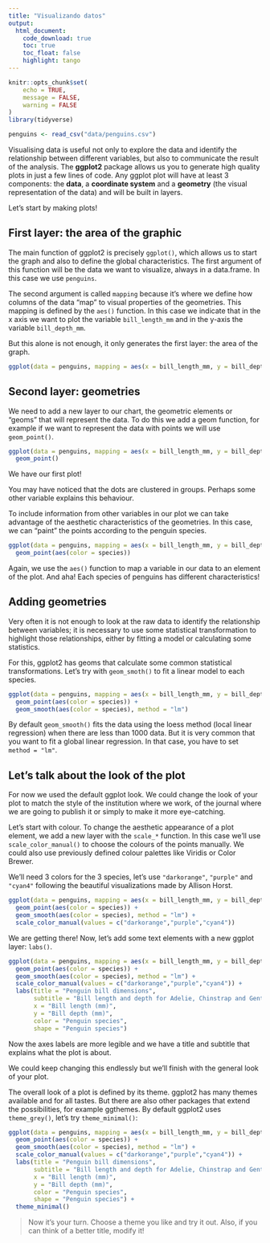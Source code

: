 ```yaml
---
title: "Visualizando datos"
output: 
  html_document:
    code_download: true
    toc: true
    toc_float: false
    highlight: tango
---
```


```r
knitr::opts_chunk$set(
	echo = TRUE,
	message = FALSE,
	warning = FALSE
)
library(tidyverse)

penguins <- read_csv("data/penguins.csv")
```

Visualising data is useful not only to explore the data and identify the relationship between different variables, but also to communicate the result of the analysis. The **ggplot2** package allows us you to generate high quality plots in just a few lines of code. Any ggplot plot will have at least 3 components: the **data**, a **coordinate system** and a **geometry** (the visual representation of the data) and will be built in layers.

Let's start by making plots!

## First layer: the area of the graphic

The main function of ggplot2 is precisely `ggplot()`, which allows us to start the graph and also to define the global characteristics. The first argument of this function will be the data we want to visualize, always in a data.frame. In this case we use `penguins`.

The second argument is called `mapping` because it's where we define how columns of the data "map" to visual properties of the geometries. This mapping is defined by the `aes()` function. In this case we indicate that in the x axis we want to plot the variable `bill_length_mm` and in the y-axis the variable `bill_depth_mm`.

But this alone is not enough, it only generates the first layer: the area of the graph.

```r
ggplot(data = penguins, mapping = aes(x = bill_length_mm, y = bill_depth_mm)) 
```

## Second layer: geometries

We need to add a new layer to our chart, the geometric elements or "geoms" that will represent the data. To do this we add a geom function, for example if we want to represent the data with points we will use `geom_point()`.

```r
ggplot(data = penguins, mapping = aes(x = bill_length_mm, y = bill_depth_mm)) +
  geom_point()
```

We have our first plot! 

You may have noticed that the dots are clustered in groups. Perhaps some other variable explains this behaviour. 

To include information from other variables in our plot we can take advantage of the aesthetic characteristics of the geometries. In this case, we can "paint" the points according to the penguin species. 

```r
ggplot(data = penguins, mapping = aes(x = bill_length_mm, y = bill_depth_mm)) +
  geom_point(aes(color = species))
```

Again, we use the `aes()` function to map a variable in our data to an element of the plot. And aha! Each species of penguins has different characteristics!

## Adding geometries

Very often it is not enough to look at the raw data to identify the relationship between variables; it is necessary to use some statistical transformation to highlight those relationships, either by fitting a model or calculating some statistics. 

For this, ggplot2 has geoms that calculate some common statistical transformations. Let's try with `geom_smoth()` to fit a linear model to each species. 

```r
ggplot(data = penguins, mapping = aes(x = bill_length_mm, y = bill_depth_mm)) +
  geom_point(aes(color = species)) +
  geom_smooth(aes(color = species), method = "lm")
```

By default `geom_smooth()` fits the data using the loess method (local linear regression) when there are less than 1000 data. But it is very common that you want to fit a global linear regression. In that case, you have to set `method = "lm"`.

## Let's talk about the look of the plot  

For now we used the default ggplot look. We could change the look of your plot to match the style of the institution where we work, of the journal where we are going to publish it or simply to make it more eye-catching. 

Let's start with colour. To change the aesthetic appearance of a plot element, we add a new layer with the `scale_*` function. In this case we'll use `scale_color_manual()` to choose the colours of the points manually. We could also use previously defined colour palettes like Viridis or Color Brewer. 

We'll need 3 colors for the 3 species, let's use `"darkorange"`, `"purple"` and `"cyan4"` following the beautiful visualizations made by Allison Horst.

```r
ggplot(data = penguins, mapping = aes(x = bill_length_mm, y = bill_depth_mm)) +
  geom_point(aes(color = species)) +
  geom_smooth(aes(color = species), method = "lm") +
  scale_color_manual(values = c("darkorange","purple","cyan4")) 
```

We are getting there! Now, let's add some text elements with a new ggplot layer: `labs()`.

```r
ggplot(data = penguins, mapping = aes(x = bill_length_mm, y = bill_depth_mm)) +
  geom_point(aes(color = species)) +
  geom_smooth(aes(color = species), method = "lm") +
  scale_color_manual(values = c("darkorange","purple","cyan4")) +
  labs(title = "Penguin bill dimensions",
       subtitle = "Bill length and depth for Adelie, Chinstrap and Gentoo,  Penguins at Palmer Station LTER",
       x = "Bill length (mm)",
       y = "Bill depth (mm)",
       color = "Penguin species",
       shape = "Penguin species") 
```

Now the axes labels are more legible and we have a title and subtitle that explains what the plot is about. 

We could keep changing this endlessly but we'll finish with the general look of your plot. 

The overall look of a plot is defined by its theme. ggplot2 has many themes available and for all tastes. But there are also other packages that extend the possibilities, for example ggthemes. By default ggplot2 uses `theme_grey()`, let's try `theme_minimal()`:

```r
ggplot(data = penguins, mapping = aes(x = bill_length_mm, y = bill_depth_mm)) +
  geom_point(aes(color = species)) +
  geom_smooth(aes(color = species), method = "lm") +
  scale_color_manual(values = c("darkorange","purple","cyan4")) +
  labs(title = "Penguin bill dimensions",
       subtitle = "Bill length and depth for Adelie, Chinstrap and Gentoo,  Penguins at Palmer Station LTER",
       x = "Bill length (mm)",
       y = "Bill depth (mm)",
       color = "Penguin species",
       shape = "Penguin species") +
  theme_minimal()
```

> Now it's your turn. Choose a theme you like and try it out. Also, if you can think of a better title, modify it!
